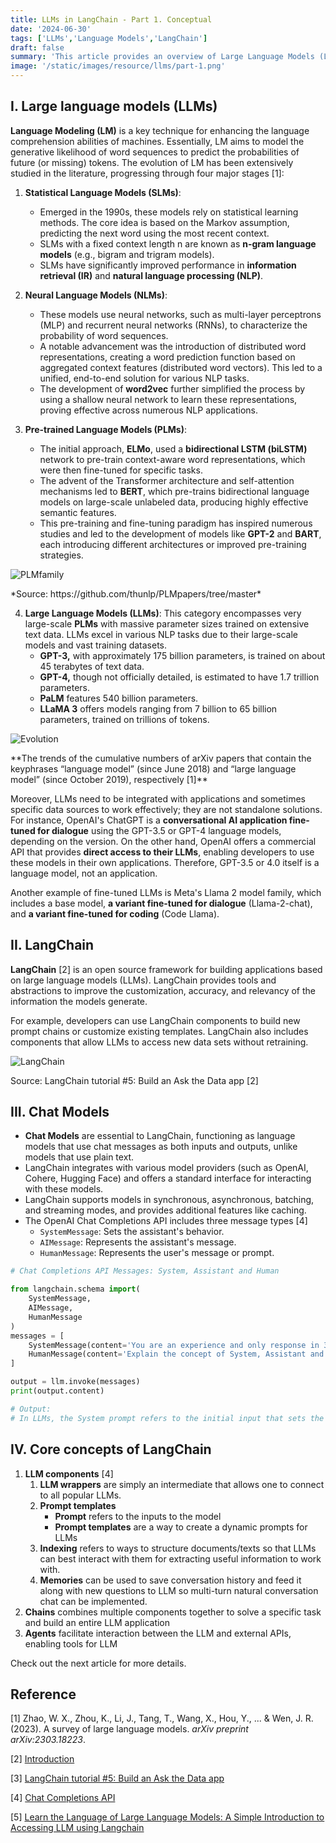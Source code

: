 ```yaml
---
title: LLMs in LangChain - Part 1. Conceptual
date: '2024-06-30'
tags: ['LLMs','Language Models','LangChain']
draft: false
summary: 'This article provides an overview of Large Language Models (LLMs), LLMs evolution and the core concepts of LangChain - an open source framework for building applications based on LLMs.'
image: '/static/images/resource/llms/part-1.png'
---
```


<TOCInline toc={props.toc} asDisclosure toHeading={3} />

## I. Large language models (LLMs)

**Language Modeling (LM)** is a key technique for enhancing the language comprehension abilities of machines. Essentially, LM aims to model the generative likelihood of word sequences to predict the probabilities of future (or missing) tokens. The evolution of LM has been extensively studied in the literature, progressing through four major stages [1]:

1. **Statistical Language Models (SLMs)**: 
   - Emerged in the 1990s, these models rely on statistical learning methods. The core idea is based on the Markov assumption, predicting the next word using the most recent context.
   - SLMs with a fixed context length n are known as **n-gram language models** (e.g., bigram and trigram models).
   - SLMs have significantly improved performance in **information retrieval (IR)** and **natural language processing (NLP)**.
   
2. **Neural Language Models (NLMs)**: 
   - These models use neural networks, such as multi-layer perceptrons (MLP) and recurrent neural networks (RNNs), to characterize the probability of word sequences. 
   - A notable advancement was the introduction of distributed word representations, creating a word prediction function based on aggregated context features (distributed word vectors). This led to a unified, end-to-end solution for various NLP tasks. 
   - The development of **word2vec** further simplified the process by using a shallow neural network to learn these representations, proving effective across numerous NLP applications.
  
3. **Pre-trained Language Models (PLMs)**: 
   - The initial approach, **ELMo**, used a **bidirectional LSTM (biLSTM)** network to pre-train context-aware word representations, which were then fine-tuned for specific tasks.
   - The advent of the Transformer architecture and self-attention mechanisms led to **BERT**, which pre-trains bidirectional language models on large-scale unlabeled data, producing highly effective semantic features. 
   - This pre-training and fine-tuning paradigm has inspired numerous studies and led to the development of models like **GPT-2** and **BART**, each introducing different architectures or improved pre-training strategies.

![PLMfamily](/static/images/resource/llms/PLMfamily.png)

<p style={{ textAlign: "center" }}>*Source: https://github.com/thunlp/PLMpapers/tree/master*</p>

4. **Large Language Models (LLMs)**: This category encompasses very large-scale **PLMs** with massive parameter sizes trained on extensive text data. LLMs excel in various NLP tasks due to their large-scale models and vast training datasets.
    - **GPT-3,** with approximately 175 billion parameters, is trained on about 45 terabytes of text data.
    - **GPT-4,** though not officially detailed, is estimated to have 1.7 trillion parameters.
    - **PaLM** features 540 billion parameters.
    - **LLaMA 3** offers models ranging from 7 billion to 65 billion parameters, trained on trillions of tokens.

![Evolution](/static/images/resource/llms/evolution.png)

<p style={{ textAlign: "center" }}>**The trends of the cumulative numbers of arXiv papers that contain the keyphrases “language model” (since June 2018) and “large language model” (since October 2019), respectively [1]**</p>

Moreover, LLMs need to be integrated with applications and sometimes specific data sources to work effectively; they are not standalone solutions. For instance, OpenAI's ChatGPT is a **conversational AI application fine-tuned for dialogue** using the GPT-3.5 or GPT-4 language models, depending on the version. On the other hand, OpenAI offers a commercial API that provides **direct access to their LLMs**, enabling developers to use these models in their own applications. Therefore, GPT-3.5 or 4.0 itself is a language model, not an application.

Another example of fine-tuned LLMs is Meta's Llama 2 model family, which includes a base model, **a variant fine-tuned for dialogue** (Llama-2-chat), and **a variant fine-tuned for coding** (Code Llama).

## II. LangChain

**LangChain** [2] is an open source framework for building applications based on large language models (LLMs). LangChain provides tools and abstractions to improve the customization, accuracy, and relevancy of the information the models generate.

For example, developers can use LangChain components to build new prompt chains or customize existing templates. LangChain also includes components that allow LLMs to access new data sets without retraining.

![LangChain](/static/images/resource/llms/langchain.jpeg)

<p style={{ textAlign: "center" }}>Source: LangChain tutorial #5: Build an Ask the Data app [2]</p>

## III. Chat Models

- **Chat Models** are essential to LangChain, functioning as language models that use chat messages as both inputs and outputs, unlike models that use plain text.
- LangChain integrates with various model providers (such as OpenAI, Cohere, Hugging Face) and offers a standard interface for interacting with these models.
- LangChain supports models in synchronous, asynchronous, batching, and streaming modes, and provides additional features like caching.
- The OpenAI Chat Completions API includes three message types [4]
    - `SystemMessage`: Sets the assistant's behavior.
    - `AIMessage`: Represents the assistant's message.
    - `HumanMessage`: Represents the user's message or prompt.

```python
# Chat Completions API Messages: System, Assistant and Human

from langchain.schema import(
    SystemMessage, 
    AIMessage,
    HumanMessage
)
messages = [
    SystemMessage(content='You are an experience and only response in 3-4 sentences.'),
    HumanMessage(content='Explain the concept of System, Assistant and Human prompt in LLMs.')
]

output = llm.invoke(messages)
print(output.content)

# Output:
# In LLMs, the System prompt refers to the initial input that sets the context for generating text. The Assistant prompt is additional information or instructions provided to guide the language model in producing the desired output. The Human prompt is the feedback or correction given by a human to guide the model towards more accurate or relevant responses. Together, these prompts help shape the output of the language model to better meet the user's needs.
```

## IV. Core concepts of LangChain

1. **LLM components** [4]
    1. **LLM wrappers** are simply an intermediate that allows one to connect to all popular LLMs.
    2. **Prompt templates**
        - **Prompt** refers to the inputs to the model
        - **Prompt templates** are a way to create a dynamic prompts for LLMs
    3. **Indexing** refers to ways to structure documents/texts so that LLMs can best interact with them for extracting useful information to work with.
    4. **Memories** can be used to save conversation history and feed it along with new questions to LLM so multi-turn natural conversation chat can be implemented.
2. **Chains** combines multiple components together to solve a specific task and build an entire LLM application
3. **Agents** facilitate interaction between the LLM and external APIs, enabling tools for LLM

Check out the next article for more details.

## Reference

[1] Zhao, W. X., Zhou, K., Li, J., Tang, T., Wang, X., Hou, Y., ... & Wen, J. R. (2023). A survey of large language models. *arXiv preprint arXiv:2303.18223*.

[2] [Introduction](https://python.langchain.com/v0.2/docs/introduction/)

[3] [LangChain tutorial #5: Build an Ask the Data app](https://discuss.streamlit.io/t/langchain-tutorial-5-build-an-ask-the-data-app/47672)

[4] [Chat Completions API](https://platform.openai.com/docs/guides/text-generation/chat-completions-api)

[5] [Learn the Language of Large Language Models: A Simple Introduction to Accessing LLM using Langchain](https://karthikvegeta.medium.com/learn-the-language-of-large-language-models-a-simple-introduction-to-accessing-llm-using-8e72c36665d3)



